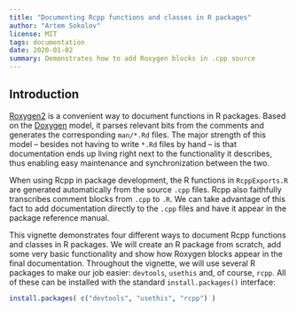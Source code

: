 ```yaml
---
title: "Documenting Rcpp functions and classes in R packages"
author: "Artem Sokolov"
license: MIT
tags: documentation
date: 2020-01-02
summary: Demonstrates how to add Roxygen blocks in .cpp source
---
```


## Introduction

[Roxygen2](https://cran.r-project.org/web/packages/roxygen2/index.html) is a convenient way to document functions in R packages. Based on the [Doxygen](https://en.wikipedia.org/wiki/Doxygen) model, it parses relevant bits from the comments and generates the corresponding `man/*.Rd` files. The major strength of this model -- besides not having to write `*.Rd` files by hand -- is that documentation ends up living right next to the functionality it describes, thus enabling easy maintenance and synchronization between the two.

When using Rcpp in package development, the R functions in `RcppExports.R` are generated automatically from the source `.cpp` files. Rcpp also faithfully transcribes comment blocks from `.cpp` to `.R`. We can take advantage of this fact to add documentation directly to the `.cpp` files and have it appear in the package reference manual.

This vignette demonstrates four different ways to document Rcpp functions and classes in R packages. We will create an R package from scratch, add some very basic functionality and show how Roxygen blocks appear in the final documentation. Throughout the vignette, we will use several R packages to make our job easier: `devtools`, `usethis` and, of course, `rcpp`. All of these can be installed with the standard `install.packages()` interface:

```r
install.packages( c("devtools", "usethis", "rcpp") )
```

